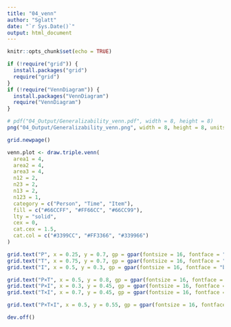 ```yaml
---
title: "04_venn"
author: "Sglatt"
date: "`r Sys.Date()`"
output: html_document
---
```


```r
knitr::opts_chunk$set(echo = TRUE)
```

```r
if (!require("grid")) {
  install.packages("grid")
  require("grid")
}
if (!require("VennDiagram")) {
  install.packages("VennDiagram")
  require("VennDiagram")
}
```

```r
# pdf("04_Output/Generalizability_venn.pdf", width = 8, height = 8)
png("04_Output/Generalizability_venn.png", width = 8, height = 8, units = "in", res = 300)

grid.newpage()

venn.plot <- draw.triple.venn(
  area1 = 4,
  area2 = 4,
  area3 = 4,
  n12 = 2,
  n23 = 2,
  n13 = 2,
  n123 = 1,
  category = c("Person", "Time", "Item"),
  fill = c("#66CCFF", "#FF66CC", "#66CC99"),
  lty = "solid",
  cex = 0,
  cat.cex = 1.5,
  cat.col = c("#3399CC", "#FF3366", "#339966")
)

grid.text("P", x = 0.25, y = 0.7, gp = gpar(fontsize = 16, fontface = "bold"))
grid.text("T", x = 0.75, y = 0.7, gp = gpar(fontsize = 16, fontface = "bold"))
grid.text("I", x = 0.5, y = 0.3, gp = gpar(fontsize = 16, fontface = "bold"))

grid.text("P×T", x = 0.5, y = 0.8, gp = gpar(fontsize = 16, fontface = "bold"))
grid.text("P×I", x = 0.3, y = 0.45, gp = gpar(fontsize = 16, fontface = "bold"))
grid.text("T×I", x = 0.7, y = 0.45, gp = gpar(fontsize = 16, fontface = "bold"))

grid.text("P×T×I", x = 0.5, y = 0.55, gp = gpar(fontsize = 16, fontface = "bold"))

dev.off()
```

